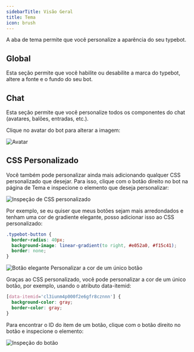 ```yaml
---
sidebarTitle: Visão Geral
title: Tema
icon: brush
---
```



A aba de tema permite que você personalize a aparência do seu typebot.

## Global

Esta seção permite que você habilite ou desabilite a marca do typebot, altere a fonte e o fundo do seu bot.

## Chat

Esta seção permite que você personalize todos os componentes do chat (avatares, balões, entradas, etc.).

Clique no avatar do bot para alterar a imagem:

<Frame>
  <img src="/images/theme/avatar.png" alt="Avatar" />
</Frame>

## CSS Personalizado

Você também pode personalizar ainda mais adicionando qualquer CSS personalizado que desejar. Para isso, clique com o botão direito no bot na página de Tema e inspecione o elemento que deseja personalizar:

<Frame>
  <img src="/images/theme/custom-css.png" alt="Inspeção de CSS personalizado" />
</Frame>

Por exemplo, se eu quiser que meus botões sejam mais arredondados e tenham uma cor de gradiente elegante, posso adicionar isso ao CSS personalizado:

```css
.typebot-button {
  border-radius: 40px;
  background-image: linear-gradient(to right, #e052a0, #f15c41);
  border: none;
}
```

<Frame>
  <img src="/images/theme/fancy-button.png" alt="Botão elegante" />
</Frame>
Personalizar a cor de um único botão

Graças ao CSS personalizado, você pode personalizar a cor de um único botão, por exemplo, usando o atributo data-itemid:

```css
[data-itemid='cl3iunm4p000f2e6gfr8cznnn'] {
  background-color: gray;
  border-color: gray;
}
```

Para encontrar o ID do item de um botão, clique com o botão direito no botão e inspecione o elemento:

<Frame>
  <img src="/images/theme/button-inspect.png" alt="Inspeção do botão" />
</Frame>
<LoomVideo id="8bf5e1631879467e94665df2e56fca9a" />